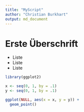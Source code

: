 ```yaml
---
title: "MyScript"
author: "Christian Burkhart"
output: md_document
---
```



# Erste Überschrift

* Liste
* Liste
* Liste


```r
library(ggplot2)

x <- seq(0, 1, by = .1)
y <- seq(0, 1, by = .1)

ggplot(NULL, aes(x = x, y = y)) +
  geom_point()
```

